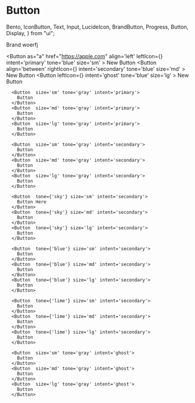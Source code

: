 # Button

  Bento,
  IconButton,
  Text,
  Input,
  LucideIcon,
  BrandButton,
  Progress,
  Button,
  Display,
} from "ui";

<Display label="Icon button">
  <BrandButton>Brand</BrandButton>
  <BrandButton as="a" href="https://apple.com">woerfj</BrandButton>
  
   <Button
   as="a" href="https://apple.com"
        align='left'
        leftIcon={<LucideIcon name='plus' />}
        intent='primary'
        tone='blue'
        size='sm'
      >
        New Button
      </Button>
      <Button
        align='between'
        rightIcon={<LucideIcon name='plus' />}
        intent='secondary'
        tone='blue'
        size='md'
      >
        New Button
      </Button>
      <Button
        leftIcon={<LucideIcon name='plus' />}
        intent='ghost'
        tone='blue'
        size='lg'
      >
        New Button
      </Button>

      <Button  size='sm' tone='gray' intent='primary'>
        Button
      </Button>
      <Button  size='md' tone='gray' intent='primary'>
        Button
      </Button>
      <Button  size='lg' tone='gray' intent='primary'>
        Button
      </Button>

      <Button  size='sm' tone='gray' intent='secondary'>
        Button
      </Button>
      <Button  size='md' tone='gray' intent='secondary'>
        Button
      </Button>
      <Button  size='lg' tone='gray' intent='secondary'>
        Button
      </Button>

      <Button  tone={'sky'} size='sm' intent='secondary'>
        Button Here
      </Button>
      <Button  tone={'sky'} size='md' intent='secondary'>
        Button
      </Button>
      <Button  tone={'sky'} size='lg' intent='secondary'>
        Button
      </Button>

      <Button  tone={'blue'} size='sm' intent='secondary'>
        Button
      </Button>
      <Button  tone={'blue'} size='md' intent='secondary'>
        Button
      </Button>
      <Button  tone={'blue'} size='lg' intent='secondary'>
        Button
      </Button>

      <Button  tone={'lime'} size='sm' intent='secondary'>
        Button
      </Button>
      <Button  tone={'lime'} size='md' intent='secondary'>
        Button
      </Button>
      <Button  tone={'lime'} size='lg' intent='secondary'>
        Button
      </Button>

      <Button  size='sm' tone='gray' intent='ghost'>
        Button
      </Button>
      <Button  size='md' tone='gray' intent='ghost'>
        Button
      </Button>
      <Button  size='lg' tone='gray' intent='ghost'>
        Button
      </Button>

</Display>
